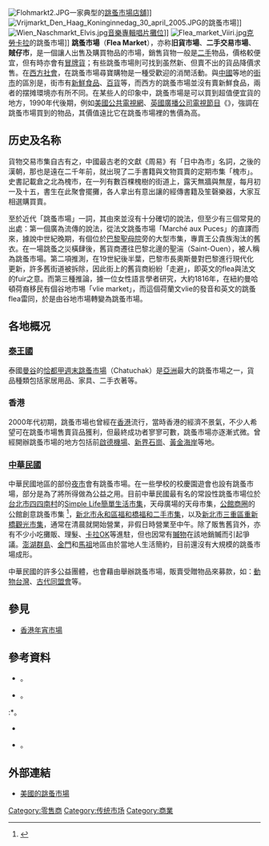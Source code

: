 <!-- {{onesource|time=2015-08-31T11:21:11+00:00}}
-->{{refimprove|time=2015-08-31T11:21:11+00:00}}
{{otheruses|subject=二手物交易市集|other=各類二手交易的商業統稱|二手市場}}
[[File:Flohmarkt2.JPG|thumb]]一家典型的[[跳蚤市場|跳蚤市場]][[店舖|店舖]]]]
[[File:Vrijmarkt_Den_Haag_Koninginnedag_30_april_2005.JPG|thumb]]的跳蚤市場]]
[[File:Wien_Naschmarkt_Elvis.jpg|thumb]][[音樂|音樂]][[專輯唱片|專輯唱片]][[攤位|攤位]]]]
[[File:Flea_market_Viiri.jpg|thumb]][[克勞卡拉|克勞卡拉]]的跳蚤市場]]
'''跳蚤市場'''（'''Flea Market'''），亦称'''旧貨市場'''、'''二手交易市場'''、'''賊仔市'''，是一個讓人出售及購買物品的市場，銷售貨物一般是[[二手|二手]]物品，價格較便宜，但有時亦會有[[冒牌貨|冒牌貨]]；有些跳蚤市場則可找到虽然新、但賣不出的貨品降價求售。在[[西方社會|西方社會]]，在跳蚤市場尋寶購物是一種受歡迎的消閒活動。與[[中國|中國]]等地的[[街市|街市]]的區別是，街市有[[新鮮|新鮮]][[食品|食品]]、[[百貨|百貨]]等，而西方的跳蚤市場並沒有賣新鮮食品，兩者的摆摊環境亦有所不同。在某些人的印象中，跳蚤市場是可以買到超值便宜貨的地方，1990年代後期，例如[[美國公共電視網|美國公共電視網]]、[[英國廣播公司電視|英國廣播公司電視]][[節目|節目]]《{{tsl|en|Antiques Roadshow}}》，強調在跳蚤市場買到的物品，其價值遠比它在跳蚤市場裡的售價為高。

==历史及名称==
貨物交易市集自古有之，中國最古老的文獻《周易》有「日中為市」名詞，之後的漢朝，那也是遠在二千年前，就出現了二手書籍與文物買賣的定期市集「槐市」。史書記載倉之北為槐市，在一列有數百棵槐樹的街道上，露天無牆與無屋，每月初一及十五，書生在此聚會擺攤，各人拿出有意出讓的經傳書籍及笙磬樂器，大家互相選購買賣。

至於近代「跳蚤市場」一詞，其由來並沒有十分確切的說法，但至少有三個常見的出處：第一個廣為流傳的說法，從法文跳蚤市場「Marché aux Puces」的直譯而來，據說中世紀晚期，有個位於[[巴黎聖母院|巴黎聖母院]]旁的大型市集，專賣王公貴族淘汰的舊衣。在一場跳蚤之災橫肆後，舊貨商遷往巴黎北邊的聖湍（Saint-Ouen），被人稱為跳蚤市場。第二項推測，在19世紀後半葉，巴黎市長奧斯曼對巴黎進行現代化更新，許多舊街道被拆除，因此街上的舊貨商紛紛「走避」，即英文的flea與法文的fuir之意。而第三種推論，據一位女性語言學者研究，大約1816年，在紐約曼哈頓荷裔移民有個谷地市埸「vlie market」，而這個荷蘭文vlie的發音和英文的跳蚤flea雷同，於是由谷地市場轉變為跳蚤市場。

== 各地概况 ==
===[[泰王國|泰王國]]===
泰國[[曼谷|曼谷]]的[[恰都甲週末跳蚤市場|恰都甲週末跳蚤市場]]（Chatuchak）是[[亞洲|亞洲]]最大的跳蚤市場之一，貨品種類包括家居用品、家具、二手衣著等。

===香港===
2000年代初期，跳蚤市場也曾經在[[香港|香港]]流行，當時香港的經濟不景氣，不少人希望可在跳蚤市場售賣貨品獲利，但最終成功者寥寥可數，跳蚤市場亦逐漸式微。曾經開辦跳蚤市場的地方包括前[[啟德機場|啟德機場]]、[[新界|新界]][[石崗|石崗]]、[[香港黃金海岸|黃金海岸]]等地。

===[[中華民國|中華民國]]===
中華民國地區的部份[[夜市|夜市]]會有跳蚤市場。在一些學校的校慶園遊會也設有跳蚤市場，部分是為了將所得做為公益之用。目前中華民國最有名的常設性跳蚤市場位於[[台北市|台北市]][[四四南村|四四南村]]的[[Simple_Life簡單生活市集|Simple Life簡單生活市集]]，天母廣場的天母市集，[[公館商圈|公館商圈]]的公館創意跳蚤市集
<ref name="ETtoday新聞雲">{{cite news|url=https://travel.ettoday.net/article/827795.htm | title = 大台北7大「二手跳蚤市場」| work = ETtoday新聞雲}}</ref>，[[新北市|新北市]][[永和區|永和區]][[福和橋|福和橋]][[福和二手市集|福和二手市集]]，以及[[新北市|新北市]][[三重區|三重區]][[重新橋觀光市集|重新橋觀光市集]]，通常在清晨就開始營業，非假日時營業至中午。除了販售舊貨外，亦有不少小吃攤販、理髮、[[卡拉OK|卡拉OK]]等進駐，但也因常有[[贓物|贓物]]在該地銷贓而引起爭議。[[澎湖群島|澎湖群島]]、[[金門|金門]]和[[馬祖|馬祖]]地區由於當地人生活簡約，目前還沒有大規模的跳蚤市場成形。

中華民國的許多公益團體，也會藉由舉辦跳蚤市場，販賣受贈物品來募款，如：[[動物台灣|動物台灣]]、[[古代|古代]][[同盟會|同盟會]]等。

== 參見 ==
*[[香港年宵市場|香港年宵市場]]

== 參考資料 ==
*{{cite book|author=莊仲平|title=《世界著名跳蚤市場與古董市集》（Exploring the World Famous Flea & Antique Markets）|publisher=藝術家|location=台北|origyear=2010 | pages={{{pages|224頁}}} |date={{start date|2010|01|21}}| isbn= 978-986-656-569-4}}。
*{{cite book|author=安野光雅|script-title=ja:《蚤の市》|publisher=童話屋|location=日本|origyear=1983|date={{start date|1983|10|01}} | pages={{{pages|40頁}}} | isbn= 492-468-415-5|language=ja}}。
:*{{cite book|author=安野光雅（Mitsumasa Anno）|title=《跳蚤市場》|publisher=上誼文化實業|location=台北|origyear=1991 |date={{start date|2010|03|01}} | pages={{{pages|41頁}}}| isbn= 957-969-157-6|language=zh}}。
*{{cite book| last1=Hernández| first1=Paloma Albalá| script-title=es:''Americanismos en las Indias del Poniente: Voces de origen indígena Americano en las lenguas del Pacífico''| series=Lingüística Iberoamericana| volume=IX| date=January 1, 2000|origyear=2000| publisher=Iberoamericana Vervuert| isbn=978-849-510-752-7|language=es| pages=272 pages}}
*{{cite book| first1=Carol | last1=Prisant|title=''Antiques Roadshow Collectibles: The Complete Guide to Collecting 20th Century Toys, Glassware, Costume Jewelry, Memorabilia, Cer''|publisher=Workman Publishing Company|origyear=2003|date=February 15, 2003 | pages={{{pages|416 pages}}} | isbn=978-076-112-822-9|language=en}}。

== 外部連結 ==

* [http://www.fleamarketguide.com/ 美國的跳蚤市場]

{{市场}}

{{Authority control}}
[[Category:零售商|Category:零售商]]
[[Category:传统市场|Category:传统市场]]
[[Category:商業|Category:商業]]